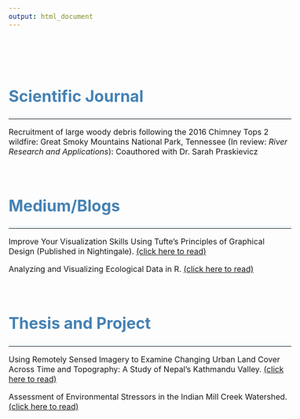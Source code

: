```yaml
---
output: html_document
---
```


\

<style type="text/css">
body {
  font-size: 12pt;
}

h1, h2, h3{
  color: #4682B4;
}

#TOC {
  margin: 25px 0px 20px 0px;
}

hr {
  border-top: 5px solid #F0F8FF;
}

.clearfix {
  overflow: auto;
}

img {
  margin-right: 20px;
  box-shadow: 5px 5px 10px #ccc;
}

</style>

\

# Scientific Journal

---


Recruitment of large woody debris following the 2016 Chimney Tops 2 wildfire: Great Smoky Mountains National Park, Tennessee (In review: *River Research and Applications*): Coauthored with Dr. Sarah Praskievicz
  
\

  
# Medium/Blogs

---

Improve Your Visualization Skills Using Tufte’s Principles of Graphical Design (Published in Nightingale). [(click here to read)](https://medium.com/nightingale/improve-your-visualization-skills-using-tuftes-principles-of-graphical-design-3a0f40a53a2c){target="_blank"}

Analyzing and Visualizing Ecological Data in R. [(click here to read)](https://medium.com/swlh/ecology-and-data-science-in-r-4f58b1cd5c3d){target="_blank"}
  

\

# Thesis and Project

---


Using Remotely Sensed Imagery to Examine Changing Urban Land Cover Across Time and Topography: A Study of Nepal's Kathmandu Valley. [(click here to read)](https://scholarworks.wmich.edu/cgi/viewcontent.cgi?article=5351&=&context=masters_theses&=&sei-redir=1&referer=https%253A%252F%252Fwww.bing.com%252Fsearch%253Fq%253Drajesh%252Bsigdel%252Bgeography%252Bdepartment%252Bthesis%2526form%253DEDGTCT%2526qs%253DPF%2526cvid%253D4260b7e3f53e47ffbd7d9c840d6f6697%2526refig%253D75dbbf8971ec4844ba22bb6fd6a8e58b%2526cc%253DUS%2526setlang%253Den-US%2526plvar%253D0#search=%22rajesh%20sigdel%20geography%20department%20thesis%22){target="_blank"}
  
    
Assessment of Environmental Stressors in the Indian Mill Creek Watershed. [(click here to read)](https://www.lgrow.org/news/2017/11/27/assessment-of-environmental-stressors-in-the-indian-mill-creek-watershed){target="_blank"}



